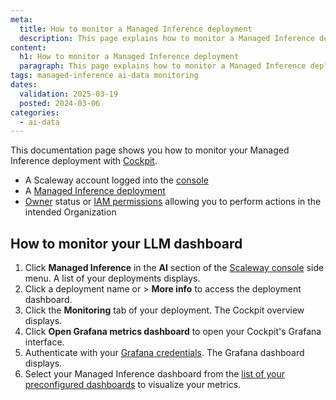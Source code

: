 ```yaml
---
meta:
  title: How to monitor a Managed Inference deployment
  description: This page explains how to monitor a Managed Inference deployment
content:
  h1: How to monitor a Managed Inference deployment
  paragraph: This page explains how to monitor a Managed Inference deployment
tags: managed-inference ai-data monitoring
dates:
  validation: 2025-03-19
  posted: 2024-03-06
categories:
  - ai-data
---
```


This documentation page shows you how to monitor your Managed Inference deployment with [Cockpit](/cockpit/quickstart/).

<Macro id="requirements" />

  - A Scaleway account logged into the [console](https://console.scaleway.com)
  - A [Managed Inference deployment](/managed-inference/quickstart/)
  - [Owner](/iam/concepts/#owner) status or [IAM permissions](/iam/concepts/#permission) allowing you to perform actions in the intended Organization

## How to monitor your LLM dashboard

1. Click **Managed Inference** in the **AI** section of the [Scaleway console](https://console.scaleway.com) side menu. A list of your deployments displays.
2. Click a deployment name or <Icon name="more" /> > **More info** to access the deployment dashboard.
3. Click the **Monitoring** tab of your deployment. The Cockpit overview displays.
4. Click **Open Grafana metrics dashboard** to open your Cockpit's Grafana interface.
5. Authenticate with your [Grafana credentials](/cockpit/how-to/retrieve-grafana-credentials/). The Grafana dashboard displays.
6. Select your Managed Inference dashboard from the [list of your preconfigured dashboards](/cockpit/how-to/access-grafana-and-managed-dashboards/) to visualize your metrics.